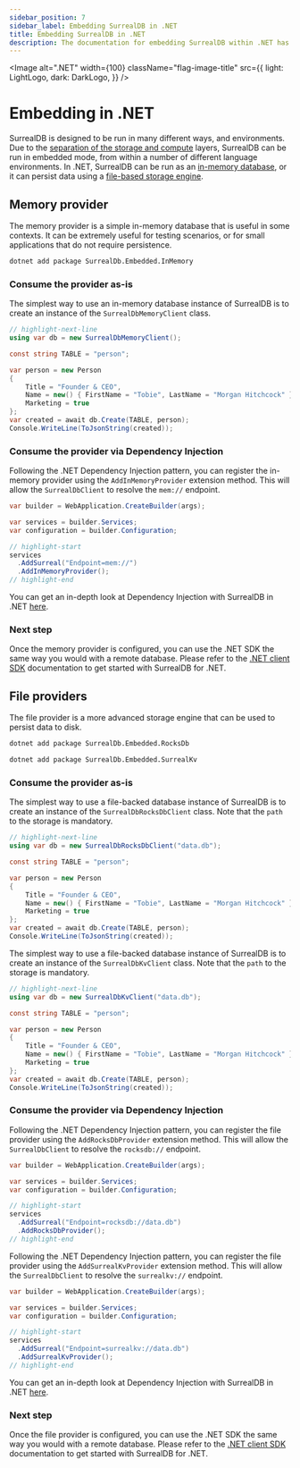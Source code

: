 ```yaml
---
sidebar_position: 7
sidebar_label: Embedding SurrealDB in .NET
title: Embedding SurrealDB in .NET
description: The documentation for embedding SurrealDB within .NET has not yet been released.
---
```




<Image
    alt=".NET"
    width={100}
    className="flag-image-title"
    src={{
        light: LightLogo,
        dark: DarkLogo,
    }}
/>

# Embedding in .NET

SurrealDB is designed to be run in many different ways, and environments.
Due to the [separation of the storage and compute](/docs/surrealdb/introduction/architecture) layers, SurrealDB can be run in embedded mode, from within a number of different language environments.
In .NET, SurrealDB can be run as an [in-memory database](#memory-provider), or it can persist data using a [file-based storage engine](#file-providers). 

## Memory provider

The memory provider is a simple in-memory database that is useful in some contexts.
It can be extremely useful for testing scenarios, or for small applications that do not require persistence.

```bash
dotnet add package SurrealDb.Embedded.InMemory
```

### Consume the provider as-is

The simplest way to use an in-memory database instance of SurrealDB is to create an instance of the `SurrealDbMemoryClient` class.

```csharp
// highlight-next-line
using var db = new SurrealDbMemoryClient();

const string TABLE = "person";

var person = new Person
{
    Title = "Founder & CEO",
    Name = new() { FirstName = "Tobie", LastName = "Morgan Hitchcock" },
    Marketing = true
};
var created = await db.Create(TABLE, person);
Console.WriteLine(ToJsonString(created));
```

### Consume the provider via Dependency Injection

Following the .NET Dependency Injection pattern, you can register the in-memory provider using the `AddInMemoryProvider` extension method.
This will allow the `SurrealDbClient` to resolve the `mem://` endpoint.

```csharp
var builder = WebApplication.CreateBuilder(args);

var services = builder.Services;
var configuration = builder.Configuration;

// highlight-start
services
  .AddSurreal("Endpoint=mem://")
  .AddInMemoryProvider();
// highlight-end
```

You can get an in-depth look at Dependency Injection with SurrealDB in .NET [here](/docs/sdk/dotnet/core/dependency-injection).

### Next step

Once the memory provider is configured, you can use the .NET SDK the same way you would with a remote database.
Please refer to the [.NET client SDK](/docs/sdk/dotnet) documentation to get started with SurrealDB for .NET.

## File providers

The file provider is a more advanced storage engine that can be used to persist data to disk.

<Tabs groupId="file-embedded-modes">
  <TabItem value="rocksdb" label="RocksDB" default>

```bash
dotnet add package SurrealDb.Embedded.RocksDb
```

  </TabItem>
  <TabItem value="surrealkv" label="SurrealKV">

```bash
dotnet add package SurrealDb.Embedded.SurrealKv
```

  </TabItem>
</Tabs>

### Consume the provider as-is

<Tabs groupId="file-embedded-modes">
  <TabItem value="rocksdb" label="RocksDB" default>

The simplest way to use a file-backed database instance of SurrealDB is to create an instance of the `SurrealDbRocksDbClient` class.
Note that the `path` to the storage is mandatory.

```csharp
// highlight-next-line
using var db = new SurrealDbRocksDbClient("data.db");

const string TABLE = "person";

var person = new Person
{
    Title = "Founder & CEO",
    Name = new() { FirstName = "Tobie", LastName = "Morgan Hitchcock" },
    Marketing = true
};
var created = await db.Create(TABLE, person);
Console.WriteLine(ToJsonString(created));
```

  </TabItem>
  <TabItem value="surrealkv" label="SurrealKV">

The simplest way to use a file-backed database instance of SurrealDB is to create an instance of the `SurrealDbKvClient` class.
Note that the `path` to the storage is mandatory.

```csharp
// highlight-next-line
using var db = new SurrealDbKvClient("data.db");

const string TABLE = "person";

var person = new Person
{
    Title = "Founder & CEO",
    Name = new() { FirstName = "Tobie", LastName = "Morgan Hitchcock" },
    Marketing = true
};
var created = await db.Create(TABLE, person);
Console.WriteLine(ToJsonString(created));
```

  </TabItem>
</Tabs>

### Consume the provider via Dependency Injection

<Tabs groupId="file-embedded-modes">
  <TabItem value="rocksdb" label="RocksDB" default>

Following the .NET Dependency Injection pattern, you can register the file provider using the `AddRocksDbProvider` extension method.
This will allow the `SurrealDbClient` to resolve the `rocksdb://` endpoint.

```csharp
var builder = WebApplication.CreateBuilder(args);

var services = builder.Services;
var configuration = builder.Configuration;

// highlight-start
services
  .AddSurreal("Endpoint=rocksdb://data.db")
  .AddRocksDbProvider();
// highlight-end
```

  </TabItem>
  <TabItem value="surrealkv" label="SurrealKV">

Following the .NET Dependency Injection pattern, you can register the file provider using the `AddSurrealKvProvider` extension method.
This will allow the `SurrealDbClient` to resolve the `surrealkv://` endpoint.

```csharp
var builder = WebApplication.CreateBuilder(args);

var services = builder.Services;
var configuration = builder.Configuration;

// highlight-start
services
  .AddSurreal("Endpoint=surrealkv://data.db")
  .AddSurrealKvProvider();
// highlight-end
```

  </TabItem>
</Tabs>

You can get an in-depth look at Dependency Injection with SurrealDB in .NET [here](/docs/sdk/dotnet/core/dependency-injection).

### Next step

Once the file provider is configured, you can use the .NET SDK the same way you would with a remote database.
Please refer to the [.NET client SDK](/docs/sdk/dotnet) documentation to get started with SurrealDB for .NET.